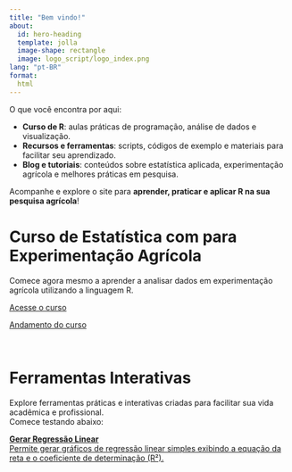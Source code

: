 ```yaml
---
title: "Bem vindo!"
about:
  id: hero-heading
  template: jolla
  image-shape: rectangle
  image: logo_script/logo_index.png
lang: "pt-BR"
format:
  html
---
```


::: {#hero-heading}
O que você encontra por aqui:

-   **Curso de R**: aulas práticas de programação, análise de dados e visualização.\
-   **Recursos e ferramentas**: scripts, códigos de exemplo e materiais para facilitar seu aprendizado.\
-   **Blog e tutoriais**: conteúdos sobre estatística aplicada, experimentação agrícola e melhores práticas em pesquisa.

Acompanhe e explore o site para **aprender, praticar e aplicar R na sua pesquisa agrícola**!
:::



::: {#hero-banner}

<h1> Curso de Estatística com <i class="fa-brands fa-r-project"></i> para Experimentação Agrícola </h1>

<p>


Comece agora mesmo a aprender a analisar dados em experimentação agrícola utilizando a linguagem R.

</p>

[Acesse o curso](codigos.qmd){.app-btn}

[Andamento do curso](andamento.qmd){.app-btn}


:::



<br>


::: {#hero-banner}

<h1> <i class="fa-solid fa-desktop"></i> Ferramentas Interativas</h1>
<p>
Explore ferramentas práticas e interativas criadas para facilitar sua vida acadêmica e profissional.  
Comece testando abaixo:
</p>

[<i class="fas fa-chart-line"></i> **Gerar Regressão Linear**  
Permite gerar gráficos de regressão linear simples exibindo a equação da reta e o coeficiente de determinação (R²).](https://solutionsapp.shinyapps.io/regressaosimples/){.app-btn target="_blank"}

:::



